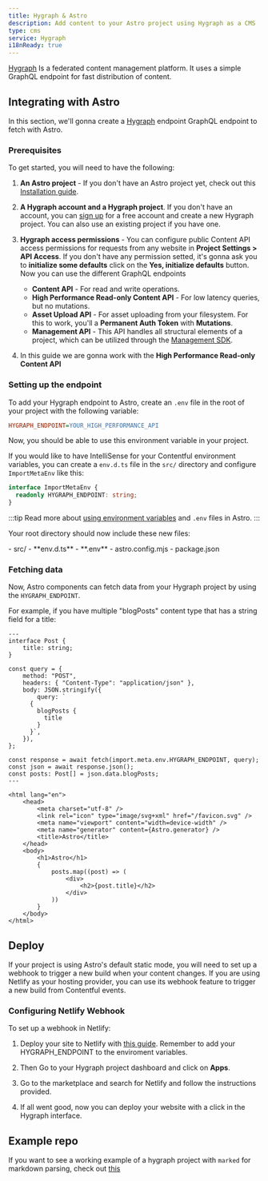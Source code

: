 ```yaml
---
title: Hygraph & Astro
description: Add content to your Astro project using Hygraph as a CMS
type: cms
service: Hygraph
i18nReady: true
---
```


[Hygraph](https://hygraph.com/) Is a federated content management platform. It uses a simple GraphQL endpoint for fast distribution of content.

## Integrating with Astro

In this section, we'll gonna create a [Hygraph](https://hygraph.com/) endpoint GraphQL endpoint to fetch with Astro.

### Prerequisites

To get started, you will need to have the following:

1. **An Astro project** - If you don't have an Astro project yet, check out this [Installation guide](/en/install/auto/).

2. **A Hygraph account and a Hygraph project**. If you don't have an account, you can [sign up](https://app.hygraph.com/signup) for a free account and create a new Hygraph project. You can also use an existing project if you have one. 

3. **Hygraph access permissions** - You can configure public Content API access permissions for requests from any website in **Project Settings > API Access**. If you don't have any permission setted, it's gonna ask you to **initialize some defaults** click on the **Yes, initialize defaults** button. Now you can use the different GraphQL endpoints

    - **Content API** - For read and write operations. 
    - **High Performance Read-only Content API** - For low latency queries, but no mutations.
    - **Asset Upload API** - For asset uploading from your filesystem. For this to work, you'll a **Permanent Auth Token** with **Mutations**.
    - **Management API** - This API handles all structural elements of a project, which can be utilized through the [Management SDK](https://hygraph.com/features/developer-operations/management-sdk).

4. In this guide we are gonna work with the **High Performance Read-only Content API**

### Setting up the endpoint

To add your Hygraph endpoint to Astro, create an `.env` file in the root of your project with the following variable:

```ini title=".env"
HYGRAPH_ENDPOINT=YOUR_HIGH_PERFORMANCE_API
```

Now, you should be able to use this environment variable in your project. 

If you would like to have IntelliSense for your Contentful environment variables, you can create a `env.d.ts` file in the `src/` directory and configure `ImportMetaEnv` like this:

```ts title="src/env.d.ts"
interface ImportMetaEnv {
  readonly HYGRAPH_ENDPOINT: string;
}
```
:::tip
Read more about [using environment variables](/en/guides/environment-variables/) and `.env` files in Astro.
:::

Your root directory should now include these new files:

<FileTree title="Project Structure">
- src/
  - **env.d.ts**
- **.env**
- astro.config.mjs
- package.json
</FileTree>

### Fetching data

Now, Astro components can fetch data from your Hygraph project by using the `HYGRAPH_ENDPOINT`. 

For example, if you have multiple "blogPosts" content type that has a string field for a title:

```astro title="src/pages/index.astro"
---
interface Post {
	title: string;
}

const query = {
	method: "POST",
	headers: { "Content-Type": "application/json" },
	body: JSON.stringify({
		query: `
      {
        blogPosts {
          title
        }
      }`,
	}),
};

const response = await fetch(import.meta.env.HYGRAPH_ENDPOINT, query);
const json = await response.json();
const posts: Post[] = json.data.blogPosts;
---

<html lang="en">
	<head>
		<meta charset="utf-8" />
		<link rel="icon" type="image/svg+xml" href="/favicon.svg" />
		<meta name="viewport" content="width=device-width" />
		<meta name="generator" content={Astro.generator} />
		<title>Astro</title>
	</head>
	<body>
		<h1>Astro</h1>
		{
			posts.map((post) => (
				<div>
					<h2>{post.title}</h2>
				</div>
			))
		}
	</body>
</html>
```
## Deploy

If your project is using Astro's default static mode, you will need to set up a webhook to trigger a new build when your content changes. If you are using Netlify as your hosting provider, you can use its webhook feature to trigger a new build from Contentful events. 

### Configuring Netlify Webhook

To set up a webhook in Netlify:

1. Deploy your site to Netlify with [this guide](https://docs.astro.build/en/guides/deploy/netlify/). Remember to add your HYGRAPH_ENDPOINT to the enviroment variables.

2. Then Go to your Hygraph project dashboard and click on **Apps**. 

3. Go to the marketplace and search for Netlify and follow the instructions provided.

4. If all went good, now you can deploy your website with a click in the Hygraph interface.

## Example repo

If you  want to see a working example of a hygraph project with `marked` for markdown parsing, check out [this](https://github.com/camunoz2/example-astrowithhygraph)
